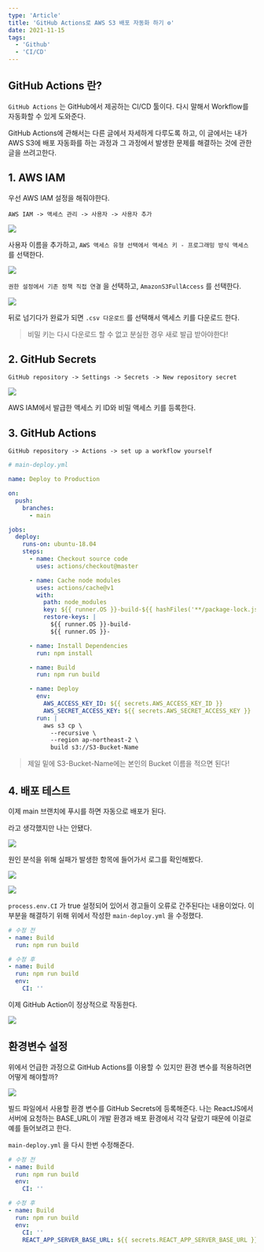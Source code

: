 ```yaml
---
type: 'Article'
title: 'GitHub Actions로 AWS S3 배포 자동화 하기 ⚙️'
date: 2021-11-15
tags:
  - 'Github'
  - 'CI/CD'
---
```


## GitHub Actions 란?

`GitHub Actions` 는 GitHub에서 제공하는 CI/CD 툴이다. 다시 말해서 Workflow를 자동화할 수 있게 도와준다.

GitHub Actions에 관해서는 다른 글에서 자세하게 다루도록 하고, 이 글에서는 내가 AWS S3에 배포 자동화를 하는 과정과 그 과정에서 발생한 문제를 해결하는 것에 관한 글을 쓰려고한다.

## 1. AWS IAM

우선 AWS IAM 설정을 해줘야한다.

`AWS IAM -> 액세스 관리 -> 사용자 -> 사용자 추가`

![](0.png)

사용자 이름을 추가하고, `AWS 액세스 유형 선택에서 액세스 키 - 프로그래밍 방식 액세스` 를 선택한다.

![](1.png)

`권한 설정에서 기존 정책 직접 연결` 을 선택하고, `AmazonS3FullAccess` 를 선택한다.

![](2.png)

뒤로 넘기다가 완료가 되면 `.csv 다운로드` 를 선택해서 액세스 키를 다운로드 한다.

> 비밀 키는 다시 다운로드 할 수 없고 분실한 경우 새로 발급 받아야한다!

## 2. GitHub Secrets

`GitHub repository -> Settings -> Secrets -> New repository secret`

![](3.png)

AWS IAM에서 발급한 액세스 키 ID와 비밀 액세스 키를 등록한다.

## 3. GitHub Actions

`GitHub repository -> Actions -> set up a workflow yourself`

```yml
# main-deploy.yml

name: Deploy to Production

on:
  push:
    branches:
      - main

jobs:
  deploy:
    runs-on: ubuntu-18.04
    steps:
      - name: Checkout source code
        uses: actions/checkout@master

      - name: Cache node modules
        uses: actions/cache@v1
        with:
          path: node_modules
          key: ${{ runner.OS }}-build-${{ hashFiles('**/package-lock.json') }}
          restore-keys: |
            ${{ runner.OS }}-build-
            ${{ runner.OS }}-

      - name: Install Dependencies
        run: npm install

      - name: Build
        run: npm run build

      - name: Deploy
        env:
          AWS_ACCESS_KEY_ID: ${{ secrets.AWS_ACCESS_KEY_ID }}
          AWS_SECRET_ACCESS_KEY: ${{ secrets.AWS_SECRET_ACCESS_KEY }}
        run: |
          aws s3 cp \
            --recursive \
            --region ap-northeast-2 \
            build s3://S3-Bucket-Name
```

> 제일 밑에 S3-Bucket-Name에는 본인의 Bucket 이름을 적으면 된다!

## 4. 배포 테스트

이제 main 브랜치에 푸시를 하면 자동으로 배포가 된다.

라고 생각했지만 나는 안됐다.

![](4.png)

원인 분석을 위해 실패가 발생한 항목에 들어가서 로그를 확인해봤다.

![](6.png)

![](7.png)

`process.env.CI` 가 true 설정되어 있어서 경고들이 오류로 간주된다는 내용이었다. 이 부분을 해결하기 위해 위에서 작성한 `main-deploy.yml` 을 수정했다.

```yml
# 수정 전
- name: Build
  run: npm run build

# 수정 후
- name: Build
  run: npm run build
  env:
    CI: ''
```

이제 GitHub Action이 정상적으로 작동한다.

![](5.png)

## 환경변수 설정

위에서 언급한 과정으로 GitHub Actions를 이용할 수 있지만 환경 변수를 적용하려면 어떻게 해야할까?

![](3.png)

빌드 파일에서 사용할 환경 변수를 GitHub Secrets에 등록해준다. 나는 ReactJS에서 서버에 요청하는 BASE_URL이 개발 환경과 배포 환경에서 각각 달랐기 때문에 이걸로 예를 들어보려고 한다.

`main-deploy.yml` 을 다시 한번 수정해준다.

```yml
# 수정 전
- name: Build
  run: npm run build
  env:
    CI: ''

# 수정 후
- name: Build
  run: npm run build
  env:
    CI: ''
    REACT_APP_SERVER_BASE_URL: ${{ secrets.REACT_APP_SERVER_BASE_URL }}
```
